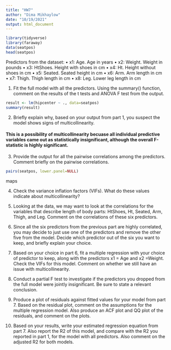 ```yaml
---
title: "HW7"
author: "Dima Mikhaylow"
date: "10/19/2021"
output: html_document
---
```


```r
library(tidyverse)
library(faraway)
data(seatpos)
head(seatpos)
```

Predictors from the dataset:
• x1: Age. Age in years
• x2: Weight. Weight in pounds
• x3: HtShoes. Height with shoes in cm
• x4: Ht. Height without shoes in cm
• x5: Seated. Seated height in cm
• x6: Arm. Arm length in cm
• x7: Thigh. Thigh length in cm
• x8: Leg. Lower leg length in cm


1. Fit the full model with all the predictors. Using the summary() function, comment on
the results of the t tests and ANOVA F test from the output.

```r
result <- lm(hipcenter ~ ., data=seatpos)
summary(result)
```

2. Briefly explain why, based on your output from part 1, you suspect the model shows
signs of multicollinearity.

#### This is a possibility of multicollinearity becuase all individual predictive variables came out as statistically insignificant, although the overall F-statistic is highly significant.


3. Provide the output for all the pairwise correlations among the predictors. Comment
briefly on the pairwise correlations.

```r
pairs(seatpos, lower.panel=NULL)
```

maps

4. Check the variance inflation factors (VIFs). What do these values indicate about
multicollinearity?



5. Looking at the data, we may want to look at the correlations for the variables that
describe length of body parts: HtShoes, Ht, Seated, Arm, Thigh, and Leg. Comment
on the correlations of these six predictors.



6. Since all the six predictors from the previous part are highly correlated, you may decide
to just use one of the predictors and remove the other five from the model. Decide
which predictor out of the six you want to keep, and briefly explain your choice.




7. Based on your choice in part 6, fit a multiple regression with your choice of predictor
to keep, along with the predictors x1 = Age and x2 =Weight. Check the VIFs for this
model. Comment on whether we still have an issue with multicollinearity.




8. Conduct a partial F test to investigate if the predictors you dropped from the full
model were jointly insignificant. Be sure to state a relevant conclusion.




9. Produce a plot of residuals against fitted values for your model from part 7. Based on
the residual plot, comment on the assumptions for the multiple regression model. Also
produce an ACF plot and QQ plot of the residuals, and comment on the plots.



10. Based on your results, write your estimated regression equation from part 7. Also
report the R2 of this model, and compare with the R2 you reported in part 1, for the
model with all predictors. Also comment on the adjusted R2
for both models.

